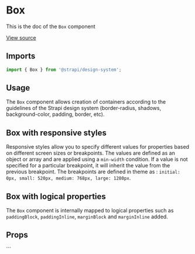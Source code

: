 

<Meta of={BoxStories} />

# Box

This is the doc of the `Box` component

[View source](https://github.com/strapi/design-system/tree/main/packages/design-system/src/Box)

## Imports

```js
import { Box } from '@strapi/design-system';
```

## Usage

The `Box` component allows creation of containers according to the guidelines of the Strapi design system
(border-radius, shadows, background-color, padding, border, etc).

<Canvas of={BoxStories.Base} />

## Box with responsive styles

Responsive styles allow you to specify different values for properties based on different screen sizes or breakpoints.
The values are defined as an object or array and are applied using a `min-width` condition. If a value is not specified
for a particular breakpoint, it will inherit the value from the previous breakpoint. The breakpoints are defined in
theme as : `initial: 0px, small: 520px, medium: 768px, large: 1280px`.

<Canvas of={BoxStories.ResponsiveStyles} />

## Box with logical properties

The `Box` component is internally mapped to logical properties such as `paddingBlock`, `paddingInline`, `marginBlock`
and `marginInline` added.

<Canvas of={BoxStories.LogicalProperties} />

## Props

<TypeTable of={Box} />
```
